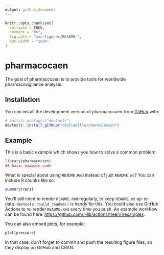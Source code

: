 ```yaml
---
output: github_document
---
```


<!-- README.md is generated from README.Rmd. Please edit that file -->

```r
knitr::opts_chunk$set(
  collapse = TRUE,
  comment = "#>",
  fig.path = "man/figures/README-",
  out.width = "100%"
)
```

# pharmacocaen

<!-- badges: start -->
<!-- badges: end -->

The goal of pharmacocaen is to provide tools for worldwide pharmacovigilance analysis.

## Installation

You can install the development version of pharmacocaen from [GitHub](https://github.com/) with:

``` r
# install.packages("devtools")
devtools::install_github("cdolladille/pharmacocaen")
```

## Example

This is a basic example which shows you how to solve a common problem:

```r
library(pharmacocaen)
## basic example code
```

What is special about using `README.Rmd` instead of just `README.md`? You can include R chunks like so:

```r
summary(cars)
```

You'll still need to render `README.Rmd` regularly, to keep `README.md` up-to-date. `devtools::build_readme()` is handy for this. You could also use GitHub Actions to re-render `README.Rmd` every time you push. An example workflow can be found here: <https://github.com/r-lib/actions/tree/v1/examples>.

You can also embed plots, for example:

```r
plot(pressure)
```

In that case, don't forget to commit and push the resulting figure files, so they display on GitHub and CRAN.
